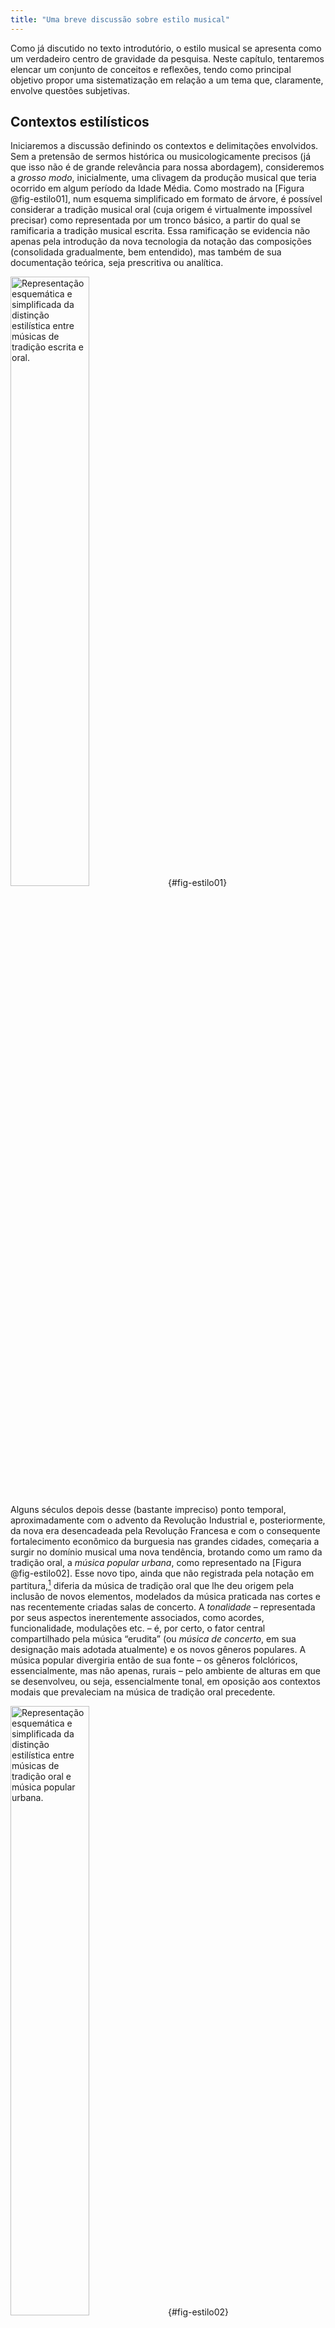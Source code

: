 ```yaml
---
title: "Uma breve discussão sobre estilo musical"
---
```


Como já discutido no texto introdutório, o estilo musical se apresenta como um verdadeiro centro de gravidade da pesquisa. Neste capítulo, tentaremos elencar um conjunto de conceitos e reflexões, tendo como principal objetivo propor uma sistematização em relação a um tema que, claramente, envolve questões subjetivas.

## Contextos estilísticos
Iniciaremos a discussão definindo os contextos e delimitações envolvidos. Sem a pretensão de sermos histórica ou musicologicamente precisos (já que isso não é de grande relevância para nossa abordagem), consideremos a *grosso modo*, inicialmente, uma clivagem da produção musical que teria ocorrido em algum período da Idade Média. Como mostrado na [Figura @fig-estilo01], num esquema simplificado em formato de árvore, é possível considerar a tradição musical oral (cuja origem é virtualmente impossível precisar) como representada por um tronco básico, a partir do qual se ramificaria a tradição musical escrita. Essa ramificação se evidencia não apenas pela introdução da nova tecnologia da notação das composições (consolidada gradualmente, bem entendido), mas também de sua documentação teórica, seja prescritiva ou analítica. 

![Representação esquemática e simplificada da distinção estilística entre músicas de tradição escrita e oral.](../figs/estilo-musical-01.png){width=50%}{#fig-estilo01}

Alguns séculos depois desse (bastante impreciso) ponto temporal, aproximadamente com o advento da Revolução Industrial e, posteriormente, da nova era desencadeada pela Revolução Francesa e com o consequente fortalecimento econômico da burguesia nas grandes cidades, começaria a surgir no domínio musical uma nova tendência, brotando como um ramo da tradição oral, a *música popular urbana*, como representado na [Figura @fig-estilo02]. Esse novo tipo, ainda que não registrada pela notação em partitura,^[Como um fenômeno bem mais recente, a produção composicional de vários setores da música popular passou a ser também registrada em partituras, o que decorreu principalmente do aumento da complexidade e da necessidade de incremento da disseminação das obras, através de publicação e comercialização. É o caso, por exemplo, do que observamos com os gêneros que viriam a formar o choro brasileiro (como a polca e o maxixe) e o jazz norte-americano (como o ragtime), já a partir da segunda metade do século XIX (fenômeno semelhante ocorreu, claro, também em outros contextos, como o do tango argentino ou de canções italianas, francesas etc.).] diferia da música de tradição oral que lhe deu origem pela inclusão de novos elementos, modelados da música praticada nas cortes e nas recentemente criadas salas de concerto. A *tonalidade* -- representada por seus aspectos inerentemente associados, como acordes, funcionalidade, modulações etc. -- é, por certo, o fator central compartilhado pela música "erudita" (ou *música de concerto*, em sua designação mais adotada atualmente) e os novos gêneros populares. A música popular divergiria então de sua fonte -- os gêneros folclóricos, essencialmente, mas não apenas, rurais -- pelo ambiente de alturas em que se desenvolveu, ou seja, essencialmente tonal, em oposição aos contextos modais que prevaleciam na música de tradição oral precedente.

![Representação esquemática e simplificada da distinção estilística entre músicas de tradição oral e música popular urbana.](../figs/estilo-musical-02.png){width=50%}{#fig-estilo02}

Por outro lado, o ritmo pode ser visto como o fator principal de separação entre a música popular inicial e a música de concerto. Uma grande diversidade de configurações rítmicas -- em sua maioria, derivadas de expressões originalmente coreográficas -- começou a proliferar, dando origem ao que denominamos hoje em dia de gêneros de música popular (samba, choro, baião, jazz, rock, guajira, blues, bolero, rumba, tango, habanera etc.), incluindo seus inúmeros subgêneros. Com o passar do tempo, a divergência erudito/popular começou também a se acentuar em relação a outros aspectos da estrutura musical, surgindo especificidades que passariam a ser peculiares dos gêneros populares. É o que se observa, por exemplo, nos domínios da forma (a estrutura em 12 compassos do blues, o forma rondó do choro etc.), da instrumentação (as big bands, as exuberantes seções de percussão de escolas de samba ou da música cubana etc.) ou da harmonia (os chamados acordes "SubV", o uso de tensões harmônicas como notas estáveis etc.).

No entanto, desde seu surgimento, a nova música popular tem sido distinguida da música de concerto não apenas por suas qualidades intrinsecamente musicais (como aquelas acima mencionadas), mas também por outras questões externas (envolvendo principalmente aspectos sociais e/ou econômicos), como se pertencesse a uma "baixa" e, implicitamente, menos valorada expressão cultural. Infelizmente, parte dessa visão ainda se mantém nos meios acadêmicos, embora haja atualmente uma forte e salutar tendência para que seja superada.

## Música Popular Brasileira: uma discussão preliminar
Dando prosseguimento à presente abordagem introdutória ao tópico "estilo musical", torna-se mais prático e conveniente abandonarmos as representações em árvore e passarmos a configurar os contextos estilísticos como conjuntos, aproveitando a vantagem que esse recurso traz para a discussão, a saber, evidenciar relações de interseção e conexão entre os diferentes contextos.

Nesse sentido, a [Figura @fig-estilo03] propõe uma representação simplificada das possíveis relações de mútua influência entre as músicas populares de vários países, elegendo o Brasil como referência. Desse modo, cada contexto pode ser visto como um conjunto que intersecta o contexto brasileiro (por simplicidade, as possíveis interseções entre os conjuntos dos demais países exemplificados foram omitidas). Observe-se que a área compartilhada entre os conjuntos "Brasil" e "EUA" é bem maior do que as demais interseções, o que não é casual no esquema: historicamente, essa relação de influência (a bem da verdade, bastante assimétrica, ou seja, privilegiando o sentido exterior &rarr; interior) foi sempre muito intensa, como, por exemplo, os modismos desencadeados pelo foxtrot ou pelo rock, entre diversos outros ao longo do século XX.

![Representação esquemática e simplificada de contextos de música popular urbana em diversos países em relações de mútua influência com a música popular urbana do Brasil.](../figs/estilo-musical-03.png){width=50%}{#fig-estilo03}

Direcionando agora o assunto ao foco do presente projeto, podemos considerar o almejado contexto da Música Popular Brasileira (representado consensualmente pela sigla MPB) como o subconjunto "MPB" do conjunto referencial "música popular urbana do Brasil"^[Ver a discussão apresentada na seção Introdução deste livro.] que, implicitamente, conteria outros subconjuntos de similar natureza histórico-estética (eis algumas possibilidades, por exemplo: "sambas-canções dos anos 1930-50", "jazz brasileiro", "BRock", "sambas de enredo" etc.).^[Tais designações trazem à tona uma questão problemática, a saber, uma diferenciação precisa e sistemática entre conceitos não inteiramente congruentes e distintos, como *movimento estético*, *gênero/subgênero*, *contexto histórico* etc. Dada a complexidade que adviria de uma tal investigação, optamos por elaborar um capítulo específico sobre essa questão (que se segue ao presente), no qual apresentaremos nossa visão peculiar sobre essa questão e a discutiremos com maior propriedade e profundidade.]

![Representação esquemática e simplificada do contexto da MPB inserido no superconjunto da música popular urbana do Brasil.](../figs/estilo-musical-04.png){width=50%}{#fig-estilo04}

Evidentemente, esses conjuntos não podem ser vistos como entes isolados, especialmente dadas as relações de influência, como já mencionado. A [Figura @fig-estilo05] atualiza o esquema da [Figura @fig-estilo04], conectando o sistema "música popular urbana do Brasil"/"MPB" ao análogo "música popular urbana dos EUA"/"JAZZ", de modo a evidenciar a reputada influência da prática harmônica jazzística sobre a harmonia da MPB, tendo como ponto de entrada a Bossa Nova, disseminando-se em seguida para os demais gêneros.^[Ver, entre outros autores, @tinhorao-samba e @tinhorao-historia-musica-popular.] Trataremos neste projeto tal alegação informal como uma das hipóteses de trabalho a serem adotadas nas análises.^[As diversas hipóteses serão formalmente definidas no momento oportuno.]

![Representação esquemática e simplificada da interseção dos subconjuntos "MPB" e "JAZZ", inseridos em seus respectivos superconjuntos.](../figs/estilo-musical-05.png){width=50%}{#fig-estilo05}

A [Figura @fig-estilo06] apresenta um *zoom* do subconjunto "MPB" de modo a detalhar seu interior.^[A partir deste ponto, o subconjunto "MPB", considerando sua importância para o presente trabalho, passa a ser alternativamente denominado *subconjunto-alvo*, abreviado como SA.] Os estilos dos compositores que formam os membros desse subconjunto (representados por círculos numerados), integram, por sua vez, espécies de "regiões estéticas" identificadas por seus conhecidos "nomes-fantasia": "Tropicalismo", "Bossa Nova", "Clube da Esquina" etc.^[Evidentemente, a figura exemplifica apenas parte do conteúdo do subconjunto, que se subentende como bem mais extenso e com mais (e, certamente, muito mais complicadas) demarcações internas.] Observe-se ainda que o esquema denota situações em que um mesmo compositor atuaria em mais de uma "região". Consideremos, por exemplo, o caso de um compositor cujo estilo (ao qual atribuiríamos, digamos, o número 8) abranja canções tanto  bossa-novistas quanto em estética "nordestina". Tal situação revela um pouco da alta complexidade que envolve estudos sobre o estilo. Embora instigante, não prosseguiremos a investigação em relação a esse aspecto específico.

![Representação esquemática e simplificada do interior do subconjunto-alvo, subdividido em subconjuntos estéticos (identificados por nomes-fantasia) e contendo estilos particulares de compositores (representados por números).](../figs/estilo-musical-06.png){width=50%}{#fig-estilo06}

Por outro lado, consideramos bastante relevante o mapeamento de inter-relações de influência entre os membros do subconjunto-alvo (esquematizadas na [Figura @fig-estilo07]) e, claro, dos pontos de contato entre seus estilos particulares e os elementos que os caracterizam.

![Representação esquemática e simplificada do interior do subconjunto-alvo e de seus membros, conectados por linhas que indicam possíveis relações de afinidade e influência.](../figs/estilo-musical-07.png){width=50%}{#fig-estilo07}

É também relevante para a investigação que se dá no âmbito deste livro medir sistematicamente características estilísticas do SA como um todo integrado, diferenciando-o tanto do superconjunto que o contém -- "música popular urbana do Brasil" -- quanto do subconjunto "JAZZ" com o qual intersecta. Por hipóteses, os membros de SA herdariam características melódicas do superconjunto (representado pelos gêneros-matrizes do samba e do choro) e elementos harmônicos do subconjunto jazzístico interceptado, como sugerido na [Figura @fig-estilo08]. Esses três gêneros (samba, choro e jazz) serão considerados na pesquisa como *grupos de controle* e serão representados por *corpora* de tamanhos semelhantes aos selecionados para a análise.^[O processo será detalhado mais adiante.]

![Representação esquemática e simplificada de possíveis linhas de influência dentro do subconjunto-alvo, envolvendo parcialmente regras melódicas e harmônicas.](../figs/estilo-musical-08.png){width=50%}{#fig-estilo08}

Por fim, é central para o presente trabalho a *diferenciação* entre os estilos dos membros selecionados do subconjunto-alvo, o que resultará no mapeamento de suas características peculiares. Em outros termos, é preciso estabelecer uma perspectiva adicional, a partir dessa nova dimensão. A [Figura @fig-estilo09] propõe uma possível representação dessa dimensão, como um corte transversal do subconjunto. De acordo com essa proposta, os diferentes tamanhos das "linhas" que ligam os "balões" (os estilos composicionais) ao "solo" corresponderiam às particularidades de cada caso.

![Representação esquemática das distintas estratégias praticadas por membros de SA em relação às normas compartilhadas.](../figs/estilo-musical-09.png){width=50%}{#fig-estilo09}

## Regras e estratégias
Provavelmente, Leonard Meyer foi o pioneiro nos estudos sistemáticos sobre o estilo musical, a partir do que apresenta em seu influente livro *Style and Music* [@meyer-style]. Dos vários conceitos e formulações propostos por Meyer, a dualidade *regras/estratégias* apresenta-se como um ótimo ponto de conexão com o desenvolvimento que é proposto neste capítulo.

Basicamente, as normas de estruturação musical tacitamente compartilhadas entre os compositores que habitam o mesmo contexto estético-temporal (por exemplo, uma sintaxe funcional específica, configurações rítmicas características, alternativas de estruturação formal etc.) formariam o conjunto de regras (*rules*)^[Ver [@meyer-style, pp. 20-21].] que, em última instância, estabelece as fronteiras estilísticas desse contexto. Nos termos apresentados nas notas introdutórias do projeto, as regras compartilhadas pelos compositores definiriam justamente os contornos da Prática Comum da MPB. A evidenciação desse comjunto de procedimentos e técnicas é, como já dito, um dos principais objetivos do projeto.

Por outro lado, o conjunto de *preferências* idiossincráticas de um determinado compositor em relação àquelas adotadas por outros membros do mesmo contexto, referentes a determinados aspectos musicais, constituiria, no entendimento de Meyer, um grupo de *estratégias* (*strategies*). Entenda-se  que uma  escolha composicional fortuita não caracterizará, por si só, uma estratégia, o que se daria apenas através de sua cristalização por recorrência. Isso nos traz um ponto de enorme importância para o estudo do estilo, que é justamente a dimensão *estatística*, aspecto também enfatizado por Meyer em seu livro.^[Ver @meyer-style [p. 57]. Esse aspecto também se associa  a questões mais profundas relacionadas a processos cognitivos, como a noção de *aprendizado estatístico* (ver, por exemplo, @huron-anticipation) e as estruturas e funcionalidades dos diferentes tipos de memória que operam no reconhecimento do discurso musical (ver @snyder-music-memory). Em outro ponto de seu livro, Snyder trata ainda do conceito denominado "efeitos subjetivos de agrupamento", que são aprendidos culturalmente (*subjective learned grouping effects*). De acordo com esse autor, tais efeitos são estabelecidos a partir da audição de muitas peças de mesmo estilo. Assim, "tradições formam molduras dentro das quais desvios de normas estilísticas podem ser apreciados e lembrados" [@snyder-music-memory, p. 52]. Devido à complexidade desses temas e ao escopo limitado deste capítulo, passamos ao largo de um exame mais detalhado dessas abordagens, porém destacando suas importâncias e grande relevância para um entendimento pleno do estilo musical.]

## Marcadores estilísticos
Outro conceito de Meyer com grande importância para o presente trabalho
é o de *marcadores estilísticos* (*stylistic markers*).^[Ver @meyer-style [p. 61].] Basicamente, os marcadores são aspectos da estrutura musical com a propriedade de definir –- ou ajudar a definir, juntamente com outros marcadores – um determinado estilo.

Em nosso entendimento sobre o conceito, devidamente adaptado aos objetivos e condições do projeto, um marcador estilístico pode sugerir dois tipos de relação, considerando um determinado *ator* (digamos, o estilo de Caetano Veloso) e um contexto (seja ele o subconjunto-alvo, o superconjunto da "música popular do Brasil", ou os subconjuntos de controle, "JAZZ", "SAMBA" ou "CHORO".): *centrípeta*, que sugere a existência de uma *tendência* razoável de que o ator *pertença* ao contexto em questão, ou então *centrífuga*, neste caso, sugerindo que a tendência de pertencimento é baixa ou virtualmente desprezível.

A [Figura @fig-estilo10] propõe uma ilustração genérica da ação desses conceitos considerando um ator hipotético $x$ e um contexto $C$ de referência. Dois marcadores estilísticos -- $m_1$ e $m_2$ -- apresentam comportamentos distintos: enquanto o primeiro tende a manter $x$ em $C$ (portanto, um marcador centrípeto), a tendência de $m_2$ é oposta, sugerindo uma ação centrífuga.

![Representação esquemática da ação centrípeta e centrífuga, respectivamente, dos marcadores estilísticos $m_1$ e $m_2$ considerando um ator genérico $x$ e um contexto $C$.](../figs/estilo-musical-10.png){width=50%}{#fig-estilo10}

De modo prático, marcadores estilísticos são associados a *atributos* específicos, melódicos ou harmônicos (por exemplo, número de tonalidades distintas empregadas no *corpus*, presença de classes de acordes de empréstimo modal, configurações rítmicas predominantes etc.).^[Os atributos, classificados como primários e secundários, serão apresentados em detalhes oportunamente.] Os marcadores são avaliados qualitativa ou quantitativamente (neste caso, considerando grandezas percentuais).

Além da natureza qualitativa ou qualitativa, os marcadores podem ser classificados de acordo com a intensidade (ou impacto) com que atuam na tarefa de determinar o pertencimento de um ator a um determinado contexto.^[Ambos os aspectos -- natureza e impacto -- serão discutidos em detalhe num capítulo futuro.] Ou seja, um marcador pode ser considerado como "forte", "fraco" ou mesmo irrelevante nesse sentido. De todo modo, é possível combinar atributos pertencentes a um determinado domínio estrutural (por exemplo, associados a tipos acordais) e acioná-los numa única avaliação (ver [Figura @fig-estilo11]). Observe-se que as tendências podem se reforçar ou conflitar (como no caso do exemplo), resultando dessa ação combinada um único marcador estilístico.^[Importante ressaltar que a resultante não é normalmente calculada pela diferença de tendências centrípetas e centrífugas, mas depende das *qualidades* dos marcadores (algo a ser especificamente discutido nas análises), o que torna sua determinação complexa e algo subjetiva.]

![Ação de um conjunto de marcadores estilísticos sobre $x$ em C com tendência resultante centrífuga.](../figs/estilo-musical-11.png){width=50%}{#fig-estilo11}
